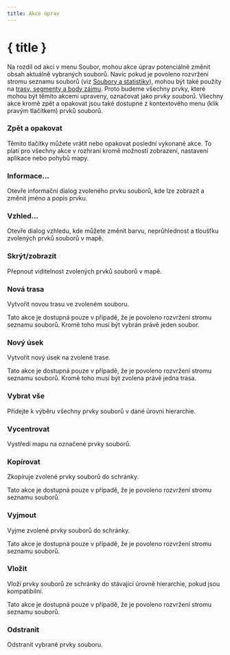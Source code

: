 ```yaml
---
title: Akce úprav
---
```


<script lang="ts">
</script>

# { title }

Na rozdíl od akcí v menu Soubor, mohou akce úprav potenciálně změnit obsah aktuálně vybraných souborů.
Navíc pokud je povoleno rozvržení stromu seznamu souborů (viz [Soubory a statistiky](../files-and-stats)), mohou být také použity na [trasy, segmenty a body zájmu](../gpx).
Proto budeme všechny prvky, které mohou být těmito akcemi upraveny, označovat jako _prvky souborů_.
Všechny akce kromě zpět a opakovat jsou také dostupné z kontextového menu (klik pravým tlačítkem) prvků souborů.

### <Undo2 size="16" class="inline-block" style="margin-bottom: 2px" /><Redo2 size="16" class="inline-block" style="margin-bottom: 2px" /> Zpět a opakovat

Těmito tlačítky můžete vrátit nebo opakovat poslední vykonané akce.
To platí pro všechny akce v rozhraní kromě možností zobrazení, nastavení aplikace nebo pohybů mapy.

### <Info size="16" class="inline-block" style="margin-bottom: 2px" /> Informace...

Otevře informační dialog zvoleného prvku souborů, kde lze zobrazit a změnit jméno a popis prvku.

### <PaintBucket size="16" class="inline-block" style="margin-bottom: 2px" /> Vzhled...

Otevře dialog vzhledu, kde můžete změnit barvu, neprůhlednost a tloušťku zvolených prvků souborů v mapě.

### <EyeOff size="16" class="inline-block" style="margin-bottom: 2px" /> Skrýt/zobrazit

Přepnout viditelnost zvolených prvků souborů v mapě.

### <Plus size="16" class="inline-block" style="margin-bottom: 2px" /> Nová trasa

Vytvořit novou trasu ve zvoleném souboru.

<DocsNote>

Tato akce je dostupná pouze v případě, že je povoleno rozvržení stromu seznamu souborů.
Kromě toho musí být vybrán právě jeden soubor.

</DocsNote>

### <Plus size="16" class="inline-block" style="margin-bottom: 2px" /> Nový úsek

Vytvořit nový úsek na zvolené trase.

<DocsNote>

Tato akce je dostupná pouze v případě, že je povoleno rozvržení stromu seznamu souborů.
Kromě toho musí být zvolena právě jedna trasa.

</DocsNote>

### <FileStack size="16" class="inline-block" style="margin-bottom: 2px" /> Vybrat vše

Přidejte k výběru všechny prvky souborů v dané úrovni hierarchie.

### <Maximize size="16" class="inline-block" style="margin-bottom: 2px" /> Vycentrovat

Vystředí mapu na označené prvky souborů.

### <ClipboardCopy size="16" class="inline-block" style="margin-bottom: 2px" /> Kopírovat

Zkopíruje zvolené prvky souborů do schránky.

<DocsNote>

Tato akce je dostupná pouze v případě, že je povoleno rozvržení stromu seznamu souborů.

</DocsNote>

### <Scissors size="16" class="inline-block" style="margin-bottom: 2px" /> Vyjmout

Vyjme zvolené prvky souborů do schránky.

<DocsNote>

Tato akce je dostupná pouze v případě, že je povoleno rozvržení stromu seznamu souborů.

</DocsNote>

### <ClipboardPaste size="16" class="inline-block" style="margin-bottom: 2px" /> Vložit

Vloží prvky souborů ze schránky do stávající úrovně hierarchie, pokud jsou kompatibilní.

<DocsNote>

Tato akce je dostupná pouze v případě, že je povoleno rozvržení stromu seznamu souborů.

</DocsNote>

### <Trash2 size="16" class="inline-block" style="margin-bottom: 2px" /> Odstranit

Odstranit vybrané prvky souboru.
